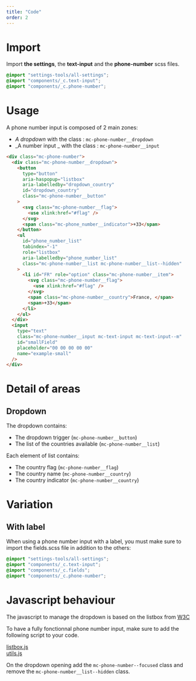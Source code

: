 ```yaml
---
title: "Code"
order: 2
---
```


# Import

Import **the settings**, the **text-input** and the **phone-number** scss files.

```scss
@import "settings-tools/all-settings";
@import "components/_c.text-input";
@import "components/_c.phone-number";
```

# Usage

A phone number input is composed of 2 main zones:

- _A dropdown_ with the class : `mc-phone-number__dropdown`
- _A number input _ with the class : `mc-phone-number__input`

```html
<div class="mc-phone-number">
  <div class="mc-phone-number__dropdown">
    <button
      type="button"
      aria-haspopup="listbox"
      aria-labelledby="dropdown_country"
      id="dropdown_country"
      class="mc-phone-number__button"
    >
      <svg class="mc-phone-number__flag">
        <use xlink:href="#flag" />
      </svg>
      <span class="mc-phone_number__indicator">+33</span>
    </button>
    <ul
      id="phone_number_list"
      tabindex="-1"
      role="listbox"
      aria-labelledby="phone_number_list"
      class="mc-phone-number__list mc-phone-number__list--hidden"
    >
      <li id="FR" role="option" class="mc-phone-number__item">
        <svg class="mc-phone-number__flag">
          <use xlink:href="#flag" />
        </svg>
        <span class="mc-phone-number__country">France, </span>
        <span>+33</span>
      </li>
    </ul>
  </div>
  <input
    type="text"
    class="mc-phone-number__input mc-text-input mc-text-input--m"
    id="smallField"
    placeholder="00 00 00 00 00"
    name="example-small"
  />
</div>
```

<Preview path="basic" />

# Detail of areas

## Dropdown

The dropdown contains:

- The dropdown trigger (`mc-phone-number__button`)
- The list of the countries available (`mc-phone-number__list`)

Each element of list contains:

- The country flag (`mc-phone-number__flag`)
- The country name (`mc-phone-number__country`)
- The country indicator (`mc-phone-number__country`)

# Variation

## With label

When using a phone number input with a label, you must make sure to import the fields.scss file in addition to the others:

```scss
@import "settings-tools/all-settings";
@import "components/_c.text-input";
@import "components/_c.fields";
@import "components/_c.phone-number";
```

<Preview path="label" />

# Javascript behaviour

<Highlight theme="tips">
The javascript to manage the dropdown is based on the listbox from <a href="https://www.w3.org/TR/2019/NOTE-wai-aria-practices-1.1-20190814/examples/listbox/listbox-collapsible.html">W3C</a><br />

To have a fully fonctionnal phone number input, make sure to add the following script to your code.

<a href="https://www.w3.org/TR/2019/NOTE-wai-aria-practices-1.1-20190814/examples/listbox/js/listbox.js">
  listbox.js
</a>
<br />
<a href="https://www.w3.org/TR/wai-aria-practices-1.1/examples/js/utils.js">
  utils.js
</a>

On the dropdown opening add the `mc-phone-number--focused` class and remove the `mc-phone-number__list--hidden` class.

</Highlight>
